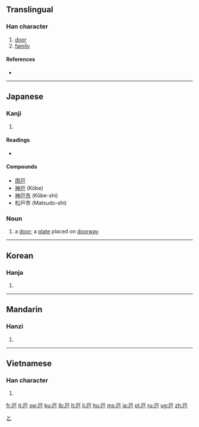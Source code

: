 {{also|戶|户}}
==Translingual==
{{ja-forms|戸|[[户]]|[[戶]]}}

===Han character===
{{Han char|rn=63|rad=戶|as=00|sn=4|var=2|four=|canj=一尸 (MS), X一尸 (XMS)|ids=⿱[[一]][[尸]]}}

# [[door]]
# [[family]]

====References====
* {{Han ref|kx=0414.321|hdz=32257.010|uh=6238|ud=25144}}

----

==Japanese==

===Kanji===
{{ja-kanji|grade=2|rs=戶00}}

# {{defn|lang=ja|sort=戶00}}

====Readings====
* {{ja-readings|on=[[こ]] (ko)|kun=[[と]] (to), [[へ]] (he)}}

====Compounds====
* [[雨戸]]
* [[神戸]] (Kōbe)
* [[Kobe|神戸市]] (Kōbe-shi)
* 松戸市 (Matsudo-shi)

===Noun===
{{ja-noun|k|hira=と|rom=to}}

# a [[door]]; a [[plate]] placed on [[doorway]]

[[Category:1000 Japanese basic words|と]]

----

==Korean==

===Hanja===
{{ko-hanja|hangeul=호|eumhun=지계|rv=ho|mr=ho|y=ho}}

# {{defn|lang=ko|sort=戶00}}

----

==Mandarin==

===Hanzi===
{{cmn-hanzi|pin=[[hù]] ([[hu4]])|wg=hu<sup>4</sup>}}

# {{defn|lang=cmn|sort=戶00}}

----

==Vietnamese==

===Han character===
{{vi-hantu|[[hộ]]|rs=戶00}}

# {{defn|lang=vi|sort=戶00}}

[[fr:戸]]
[[it:戸]]
[[sw:戸]]
[[ku:戸]]
[[lb:戸]]
[[lt:戸]]
[[li:戸]]
[[hu:戸]]
[[ms:戸]]
[[ja:戸]]
[[pl:戸]]
[[ru:戸]]
[[ug:戸]]
[[zh:戸]]